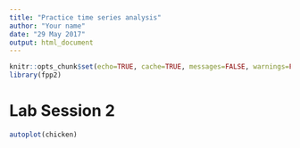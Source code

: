 ```yaml
---
title: "Practice time series analysis"
author: "Your name"
date: "29 May 2017"
output: html_document
---
```


```r
knitr::opts_chunk$set(echo=TRUE, cache=TRUE, messages=FALSE, warnings=FALSE)
library(fpp2)
```

# Lab Session 2

```r
autoplot(chicken)
```

